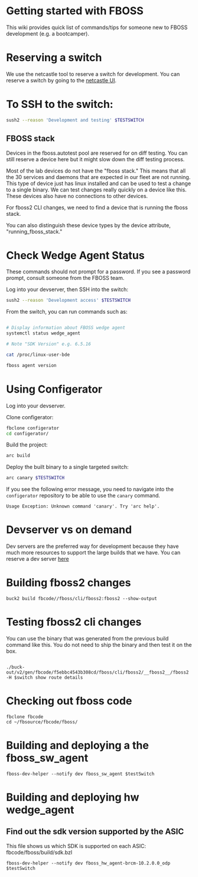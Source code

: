# Getting started with FBOSS

This wiki provides quick list of commands/tips for someone new to FBOSS
development (e.g. a bootcamper).

# Reserving a switch

We use the netcastle tool to reserve a switch for development. You can reserve a
switch by going to the
[netcastle UI](https://www.internalfb.com/intern/network/netcastle/).


# To SSH to the switch:
```bash
sush2 --reason 'Development and testing' $TESTSWITCH
```

## FBOSS stack

Devices in the fboss.autotest pool are reserved for on diff testing. You can
still reserve a device here but it might slow down the diff testing process.

Most of the lab devices do not have the "fboss stack." This means that all the
30 services and daemons that are expected in our fleet are not running. This
type of device just has linux installed and can be used to test a change to a
single binary. We can test changes really quickly on a device like this. These
devices also have no connections to other devices.

For fboss2 CLI changes, we need to find a device that is running the fboss
stack.

You can also distinguish these device types by the device attribute,
"running_fboss_stack."

# Check Wedge Agent Status

These commands should not prompt for a password. If you see a password prompt, consult someone from the FBOSS team.

Log into your devserver, then SSH into the switch:
```bash
sush2 --reason 'Development access' $TESTSWITCH
```

From the switch, you can run commands such as:
```bash

# Display information about FBOSS wedge agent
systemctl status wedge_agent

# Note "SDK Version" e.g. 6.5.16

cat /proc/linux-user-bde

fboss agent version
```

# Using Configerator

Log into your devserver.

Clone configerator:
```bash
fbclone configerator
cd configerator/
```

Build the project:
```bash
arc build
```

Deploy the built binary to a single targeted switch:
```bash
arc canary $TESTSWITCH
```

If you see the following error message, you need to navigate into the `configerator` repository to be able to use the `canary` command.
```
Usage Exception: Unknown command 'canary'. Try 'arc help'.
```


# Devserver vs on demand

Dev servers are the preferred way for development because they have much more
resources to support the large builds that we have. You can reserve a dev server
[here](https://www.internalfb.com/devservers/)

# Building fboss2 changes

```
buck2 build fbcode//fboss/cli/fboss2:fboss2 --show-output
```

# Testing fboss2 cli changes
You can use the binary that was generated from the previous build command like this. You do not need to ship the binary and then test it on the box.

```

./buck-out/v2/gen/fbcode/f5ebbc4543b308cd/fboss/cli/fboss2/__fboss2__/fboss2 -H $switch show route details

```

# Checking out fboss code

```
fbclone fbcode
cd ~/fbsource/fbcode/fboss/
```

# Building and deploying a the fboss_sw_agent

```
fboss-dev-helper --notify dev fboss_sw_agent $testSwitch
```
# Building and deploying hw wedge_agent
## Find out the sdk version supported by the ASIC

This file shows us which SDK is supported on each ASIC: fbcode/fboss/build/sdk.bzl

```
fboss-dev-helper --notify dev fboss_hw_agent-brcm-10.2.0.0_odp $testSwitch
```
